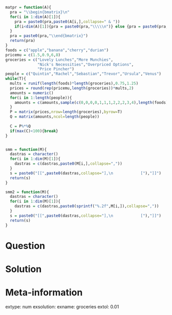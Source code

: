```r
matpr = function(A){
  pra = "\\begin{bmatrix}\n"
  for(i in 1:dim(A)[1]){
    pra = paste0(pra,paste0(A[i,],collapse=" & "))
    if(i<dim(A)[1]){pra = paste0(pra,"\\\\\n")} else {pra = paste0(pra,"\n")}
  }
  pra = paste0(pra,"\\end{bmatrix}")
  return(pra)
}
foods = c("apple","banana","cherry","durian")
pricemu = c(1.5,0.9,6,8)
groceries = c("Lovely Lunches","More Munchies",
              "Nick's Necessities","Overpriced Options",
              "Price Pincher")
people = c("Quintin","Rachel","Sebastian","Trevor","Ursula","Venus")
while(T){
  mults = runif(length(foods)*length(groceries),0.75,1.25)
  prices = round(rep(pricemu,length(groceries))*mults,2)
  amounts = numeric()
  for(i in 1:length(people)){
    amounts = c(amounts,sample(c(0,0,0,0,1,1,1,2,2,2,3,4),length(foods)))
  }
  P = matrix(prices,nrow=length(groceries),byrow=T)
  Q = matrix(amounts,ncol=length(people))
  
  C = P%*%Q
  if(max(C)<100){break}
}


smm = function(M){
  dastras = character()
  for(i in 1:dim(M)[1]){
    dastras = c(dastras,paste0(M[i,],collapse=","))
  }
  s = paste0("[[",paste0(dastras,collapse="],\n            ["),"]]")
  return(s)
}

smm2 = function(M){
  dastras = character()
  for(i in 1:dim(M)[1]){
    dastras = c(dastras,paste0(sprintf("%.2f",M[i,]),collapse=","))
  }
  s = paste0("[[",paste0(dastras,collapse="],\n            ["),"]]")
  return(s)
}

```

Question
========





Solution
========



Meta-information
============
extype: num
exsolution: 
exname: groceries
extol: 0.01